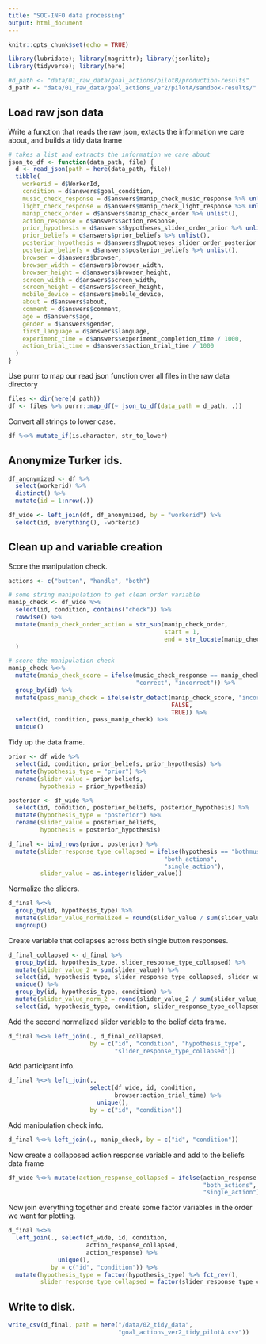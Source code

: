 ```yaml
---
title: "SOC-INFO data processing"
output: html_document
---
```


```r
knitr::opts_chunk$set(echo = TRUE)
```

```r
library(lubridate); library(magrittr); library(jsonlite); 
library(tidyverse); library(here)
```

```r
#d_path <- "data/01_raw_data/goal_actions/pilotB/production-results"
d_path <- "data/01_raw_data/goal_actions_ver2/pilotA/sandbox-results/"
```

## Load raw json data

Write a function that reads the raw json, extacts the information we care about, and builds a tidy data frame

```r
# takes a list and extracts the information we care about
json_to_df <- function(data_path, file) {
  d <- read_json(path = here(data_path, file))
  tibble(
    workerid = d$WorkerId, 
    condition = d$answers$goal_condition,
    music_check_response = d$answers$manip_check_music_response %>% unlist(),
    light_check_response = d$answers$manip_check_light_response %>% unlist(),
    manip_check_order = d$answers$manip_check_order %>% unlist(),
    action_response = d$answers$action_response,
    prior_hypothesis = d$answers$hypotheses_slider_order_prior %>% unlist(),
    prior_beliefs = d$answers$prior_beliefs %>% unlist(),
    posterior_hypothesis = d$answers$hypotheses_slider_order_posterior %>% unlist(),
    posterior_beliefs = d$answers$posterior_beliefs %>% unlist(),
    browser = d$answers$browser,
    browser_width = d$answers$browser_width,
    browser_height = d$answers$browser_height,
    screen_width = d$answers$screen_width,
    screen_height = d$answers$screen_height,
    mobile_device = d$answers$mobile_device,
    about = d$answers$about,
    comment = d$answers$comment,
    age = d$answers$age,
    gender = d$answers$gender,
    first_language = d$answers$language,
    experiment_time = d$answers$experiment_completion_time / 1000,
    action_trial_time = d$answers$action_trial_time / 1000
  )
}
```

Use purrr to map our read json function over all files in the raw data directory

```r
files <- dir(here(d_path))
df <- files %>% purrr::map_df(~ json_to_df(data_path = d_path, .)) 
```

Convert all strings to lower case.

```r
df %<>% mutate_if(is.character, str_to_lower)
```

## Anonymize Turker ids. 

```r
df_anonymized <- df %>% 
  select(workerid) %>% 
  distinct() %>% 
  mutate(id = 1:nrow(.)) 

df_wide <- left_join(df, df_anonymized, by = "workerid") %>% 
  select(id, everything(), -workerid)
```

## Clean up and variable creation

Score the manipulation check.

```r
actions <- c("button", "handle", "both")

# some string manipulation to get clean order variable
manip_check <- df_wide %>% 
  select(id, condition, contains("check")) %>% 
  rowwise() %>% 
  mutate(manip_check_order_action = str_sub(manip_check_order, 
                                            start = 1, 
                                            end = str_locate(manip_check_order, "music")[1] - 1)
  )

# score the manipulation check
manip_check %<>% 
  mutate(manip_check_score = ifelse(music_check_response == manip_check_order_action,
                                    "correct", "incorrect")) %>% 
  group_by(id) %>% 
  mutate(pass_manip_check = ifelse(str_detect(manip_check_score, "incorrect"),
                                              FALSE,
                                              TRUE)) %>% 
  select(id, condition, pass_manip_check) %>% 
  unique()
```

Tidy up the data frame.

```r
prior <- df_wide %>% 
  select(id, condition, prior_beliefs, prior_hypothesis) %>% 
  mutate(hypothesis_type = "prior") %>% 
  rename(slider_value = prior_beliefs,
         hypothesis = prior_hypothesis)

posterior <- df_wide %>% 
  select(id, condition, posterior_beliefs, posterior_hypothesis) %>% 
  mutate(hypothesis_type = "posterior") %>% 
  rename(slider_value = posterior_beliefs,
         hypothesis = posterior_hypothesis)

d_final <- bind_rows(prior, posterior) %>% 
  mutate(slider_response_type_collapsed = ifelse(hypothesis == "bothmusiclight", 
                                            "both_actions", 
                                            "single_action"),
         slider_value = as.integer(slider_value))
```

Normalize the sliders.

```r
d_final %<>% 
  group_by(id, hypothesis_type) %>% 
  mutate(slider_value_normalized = round(slider_value / sum(slider_value), 3)) %>% 
  ungroup()
```

Create variable that collapses across both single button responses.

```r
d_final_collapsed <- d_final %>% 
  group_by(id, hypothesis_type, slider_response_type_collapsed) %>% 
  mutate(slider_value_2 = sum(slider_value)) %>% 
  select(id, hypothesis_type, slider_response_type_collapsed, slider_value_2, condition) %>% 
  unique() %>% 
  group_by(id, hypothesis_type, condition) %>% 
  mutate(slider_value_norm_2 = round(slider_value_2 / sum(slider_value_2), 3)) %>% 
  select(id, hypothesis_type, condition, slider_response_type_collapsed, slider_value_norm_2)
```

Add the second normalized slider variable to the belief data frame.

```r
d_final %<>% left_join(., d_final_collapsed,
                       by = c("id", "condition", "hypothesis_type",
                              "slider_response_type_collapsed"))
```

Add participant info.

```r
d_final %<>% left_join(., 
                       select(df_wide, id, condition, 
                              browser:action_trial_time) %>% 
                         unique(),
                       by = c("id", "condition"))
```

Add manipulation check info.

```r
d_final %<>% left_join(., manip_check, by = c("id", "condition"))
```

Now create a collaposed action response variable and add to the beliefs data frame

```r
df_wide %<>% mutate(action_response_collapsed = ifelse(action_response == "both", 
                                                       "both_actions", 
                                                       "single_action"))
```

Now join everything together and create some factor variables in the order we want for plotting.

```r
d_final %<>%
  left_join(., select(df_wide, id, condition, 
                      action_response_collapsed, 
                      action_response) %>% 
              unique(),
            by = c("id", "condition")) %>% 
  mutate(hypothesis_type = factor(hypothesis_type) %>% fct_rev(),
         slider_response_type_collapsed = factor(slider_response_type_collapsed) %>% fct_rev()) 
```

## Write to disk. 

```r
write_csv(d_final, path = here("/data/02_tidy_data", 
                               "goal_actions_ver2_tidy_pilotA.csv"))
```

